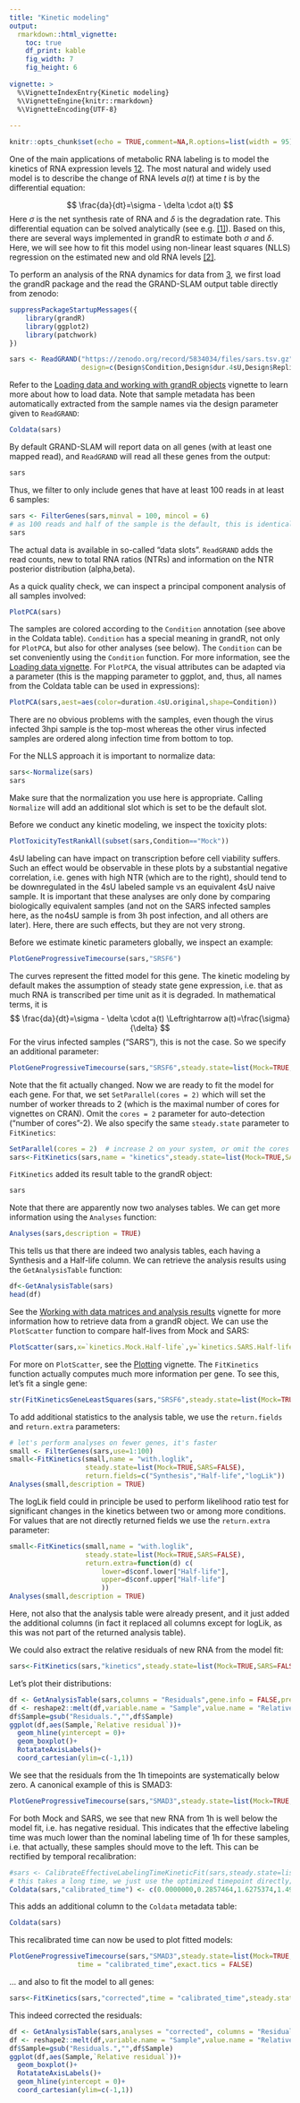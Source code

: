 ```yaml
---
title: "Kinetic modeling"
output: 
  rmarkdown::html_vignette:
    toc: true
    df_print: kable
    fig_width: 7
    fig_height: 6
      
vignette: >
  %\VignetteIndexEntry{Kinetic modeling}
  %\VignetteEngine{knitr::rmarkdown}
  %\VignetteEncoding{UTF-8}
  
---
```

```r
knitr::opts_chunk$set(echo = TRUE,comment=NA,R.options=list(width = 95))
```

One of the main applications of metabolic RNA labeling is to model the kinetics of RNA expression levels [1](https://academic.oup.com/bioinformatics/article/34/13/i218/5045735)[2](https://www.cell.com/molecular-cell/fulltext/S1097-2765(21)00496-2). The most natural and widely used model is to describe the change of RNA levels $a(t)$ at time $t$ is by the differential equation:


$$
\frac{da}{dt}=\sigma - \delta \cdot a(t)
$$
Here $\sigma$ is the net synthesis rate of RNA and $\delta$ is the degradation rate. This differential equation can be solved analytically (see e.g. [[1]](https://academic.oup.com/bioinformatics/article/34/13/i218/5045735)). Based on this, there are several ways implemented in grandR to estimate both $\sigma$ and $\delta$. Here, we will see how to fit this model using non-linear least squares (NLLS) regression on the estimated new and old RNA levels [[2]](https://www.cell.com/molecular-cell/fulltext/S1097-2765(21)00496-2).

To perform an analysis of the RNA dynamics for data from [3](https://www.nature.com/articles/s41586-021-03610-3), we first load the grandR package and the read the GRAND-SLAM output table directly from zenodo:

```r
suppressPackageStartupMessages({
    library(grandR)
    library(ggplot2)
    library(patchwork)
})
```
```r
sars <- ReadGRAND("https://zenodo.org/record/5834034/files/sars.tsv.gz",
                  design=c(Design$Condition,Design$dur.4sU,Design$Replicate))
```
Refer to the [Loading data and working with grandR objects](loading-data.html) vignette to learn more about how to load data.
Note that sample metadata has been automatically extracted from the sample names via the design parameter given to `ReadGRAND`:

```r
Coldata(sars)
```

By default GRAND-SLAM will report data on all genes (with at least one mapped read), and `ReadGRAND` will read all these genes from the output:

```r
sars
```

Thus, we filter to only include genes that have at least 100 reads in at least 6 samples:

```r
sars <- FilterGenes(sars,minval = 100, mincol = 6) 
# as 100 reads and half of the sample is the default, this is identical to sars <- FilterGenes(sars)
sars
```
The actual data is available in so-called "data slots". `ReadGRAND` adds the read counts, new to total RNA ratios (NTRs) and information on the NTR posterior distribution (alpha,beta).

As a quick quality check, we can inspect a principal component analysis of all samples involved:
```r
PlotPCA(sars)
```

The samples are colored according to the `Condition` annotation (see above in the Coldata table). `Condition` has a special meaning in grandR, not only for `PlotPCA`, but also for other analyses (see below). The `Condition` can be set conveniently using the `Condition` function. For more information, see the [Loading data vignette](loading-data.html). For `PlotPCA`, the visual attributes can be adapted via a parameter (this is the mapping parameter to ggplot, and, thus, all names from the Coldata table can be used in expressions):
```r
PlotPCA(sars,aest=aes(color=duration.4sU.original,shape=Condition))
```
There are no obvious problems with the samples, even though the virus infected 3hpi sample is the top-most whereas the other virus infected samples are ordered along infection time from bottom to top.

For the NLLS approach it is important to normalize data:
```r
sars<-Normalize(sars)
sars
```
Make sure that the normalization you use here is appropriate. Calling `Normalize` will add an additional slot which is set to be the default slot.

Before we conduct any kinetic modeling, we inspect the toxicity plots:
```r
PlotToxicityTestRankAll(subset(sars,Condition=="Mock"))
```
4sU labeling can have impact on transcription before cell viability suffers. Such an effect would be observable in these plots by a substantial negative correlation, i.e. genes with high NTR (which are to the right), should tend to be downregulated in the 4sU labeled sample vs an equivalent 4sU naive sample. It is important that these analyses are only done by comparing biologically equivalent samples (and not on the SARS infected samples here, as the no4sU sample is from 3h post infection, and all others are later). Here, there are such effects, but they are not very strong.

Before we estimate kinetic parameters globally, we inspect an example:
```r
PlotGeneProgressiveTimecourse(sars,"SRSF6")
```

The curves represent the fitted model for this gene. The kinetic modeling by default makes the assumption of steady state gene expression, i.e. that as much RNA is transcribed per time unit as it is degraded. In mathematical terms, it is 
$$
 \frac{da}{dt}=\sigma - \delta \cdot a(t) \Leftrightarrow a(t)=\frac{\sigma}{\delta}
$$
For the virus infected samples ("SARS"), this is not the case. So we specify an additional parameter:
```r
PlotGeneProgressiveTimecourse(sars,"SRSF6",steady.state=list(Mock=TRUE,SARS=FALSE))
```

Note that the fit actually changed. Now we are ready to fit the model for each gene. For that, we set `SetParallel(cores = 2)` which will set the number of worker threads to 2 (which is the maximal number of cores for vignettes on CRAN). Omit the `cores = 2` parameter for auto-detection ("number of cores"-2). We also specify the same `steady.state` parameter to `FitKinetics`:

```r
SetParallel(cores = 2)  # increase 2 on your system, or omit the cores = 2 for automatic detection
sars<-FitKinetics(sars,name = "kinetics",steady.state=list(Mock=TRUE,SARS=FALSE))
```

`FitKinetics` added its result table to the grandR object:
```r
sars
```

Note that there are apparently now two analyses tables. We can get more information using the `Analyses` function:

```r
Analyses(sars,description = TRUE)
```
This tells us that there are indeed two analysis tables, each having a Synthesis and a Half-life column. We can retrieve the analysis results using the `GetAnalysisTable` function:
```r
df<-GetAnalysisTable(sars)
head(df)
```
See the [Working with data matrices and analysis results](data-matrices-and-analysis-results.html) vignette for more information how to retrieve data from a grandR object. We can use the `PlotScatter` function to compare half-lives from Mock and SARS:

```r
PlotScatter(sars,x=`kinetics.Mock.Half-life`,y=`kinetics.SARS.Half-life`,log=TRUE)+geom_abline()
```

For more on `PlotScatter`, see the [Plotting](plotting.html) vignette. The `FitKinetics` function actually computes much more information per gene. To see this, let's fit a single gene:
```r
str(FitKineticsGeneLeastSquares(sars,"SRSF6",steady.state=list(Mock=TRUE,SARS=FALSE)))
```

To add additional statistics to the analysis table, we use the `return.fields` and `return.extra` parameters:
```r
# let's perform analyses on fewer genes, it's faster
small <- FilterGenes(sars,use=1:100)             
small<-FitKinetics(small,name = "with.loglik",
                   steady.state=list(Mock=TRUE,SARS=FALSE),
                   return.fields=c("Synthesis","Half-life","logLik"))
Analyses(small,description = TRUE)
```

The logLik field could in principle be used to perform likelihood ratio test for significant changes in the kinetics between two or among more conditions. For values that are not 
directly returned fields we use the `return.extra` parameter:

```r
small<-FitKinetics(small,name = "with.loglik",
                   steady.state=list(Mock=TRUE,SARS=FALSE),
                   return.extra=function(d) c(
                       lower=d$conf.lower["Half-life"],
                       upper=d$conf.upper["Half-life"]
                       ))
Analyses(small,description = TRUE)
```
Here, not also that the analysis table were already present, and it just added the additional columns (in fact it replaced all columns except for logLik, as this was not part of the returned analysis table).

We could also extract the relative residuals of new RNA from the model fit:
```r
sars<-FitKinetics(sars,"kinetics",steady.state=list(Mock=TRUE,SARS=FALSE),return.extra = function(s) setNames(s$residuals$Relative,paste0("Residuals.",s$residuals$Name))[s$residuals$Type=="new"])
```
Let's plot their distributions:
```r
df <- GetAnalysisTable(sars,columns = "Residuals",gene.info = FALSE,prefix.by.analysis = FALSE)
df <- reshape2::melt(df,variable.name = "Sample",value.name = "Relative residual",id.vars = c())
df$Sample=gsub("Residuals.","",df$Sample)
ggplot(df,aes(Sample,`Relative residual`))+
  geom_hline(yintercept = 0)+
  geom_boxplot()+
  RotatateAxisLabels()+
  coord_cartesian(ylim=c(-1,1))
```

We see that the residuals from the 1h timepoints are systematically below zero. A canonical example of this is SMAD3:
```r
PlotGeneProgressiveTimecourse(sars,"SMAD3",steady.state=list(Mock=TRUE,SARS=FALSE))
```
For both Mock and SARS, we see that new RNA from 1h is well below the model fit, i.e. has negative residual. This indicates that the effective labeling time was much lower than the nominal labeling time of 1h for these samples, i.e. that actually, these samples should move to the left. This can be rectified by temporal recalibration:

```r
#sars <- CalibrateEffectiveLabelingTimeKineticFit(sars,steady.state=list(Mock=TRUE,SARS=FALSE),name.init = "init_time")
# this takes a long time, we just use the optimized timepoint directly; feel free to uncomment and compare!
Coldata(sars,"calibrated_time") <- c(0.0000000,0.2857464,1.6275374,1.4987246,2.5506585,4.0000000,0.0000000,0.3842279,2.0826150,1.8797744,2.9423108,4.0000000)
```
This adds an additional column to the `Coldata` metadata table:
```r
Coldata(sars)
```

This recalibrated time can now be used to plot fitted models:
```r
PlotGeneProgressiveTimecourse(sars,"SMAD3",steady.state=list(Mock=TRUE,SARS=FALSE),
                 time = "calibrated_time",exact.tics = FALSE)
```

... and also to fit the model to all genes:
```r
sars<-FitKinetics(sars,"corrected",time = "calibrated_time",steady.state=list(Mock=TRUE,SARS=FALSE),return.extra = function(s) setNames(s$residuals$Relative,paste0("Residuals.",s$residuals$Name))[s$residuals$Type=="new"])
```

This indeed corrected the residuals:
```r
df <- GetAnalysisTable(sars,analyses = "corrected", columns = "Residuals",gene.info = FALSE,prefix.by.analysis = FALSE)
df <- reshape2::melt(df,variable.name = "Sample",value.name = "Relative residual",id.vars = c())
df$Sample=gsub("Residuals.","",df$Sample)
ggplot(df,aes(Sample,`Relative residual`))+
  geom_boxplot()+
  RotatateAxisLabels()+
  geom_hline(yintercept = 0)+
  coord_cartesian(ylim=c(-1,1))
```
